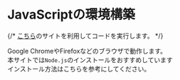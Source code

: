 
# JavaScriptの環境構築

{/* [こちら](https://onecompiler.com/javascript)のサイトを利用してコードを実行します。 */}

Google ChromeやFirefoxなどのブラウザで動作します。<br/>
本サイトでは`Node.js`のインストールをおすすめしています<br/>
インストール方法は<GetCodeLink path="/chapters/nodejs/2.environment">こちら</GetCodeLink>を参考にしてください。